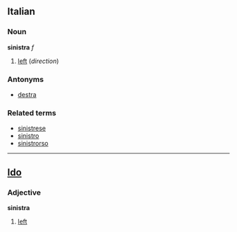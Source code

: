==Italian==
===Noun===
'''sinistra''' ''f''

# [[left]] (''direction'')

===Antonyms===
*[[destra]]

===Related terms===
*[[sinistrese]]
*[[sinistro]]
*[[sinistrorso]]

----

==[[Ido]]==
===Adjective===
'''sinistra'''
# [[left]]